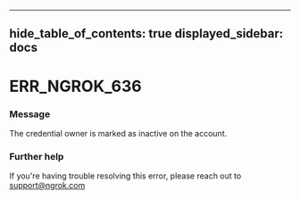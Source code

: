 

---
hide_table_of_contents: true
displayed_sidebar: docs
---


# ERR_NGROK_636

### Message
The credential owner is marked as inactive on the account.

<ErrorDetails error="err_ngrok_636" />



### Further help
If you're having trouble resolving this error, please reach out to [support@ngrok.com](mailto:support@ngrok.com?subject=Help%20with%20ERR_NGROK_636)

